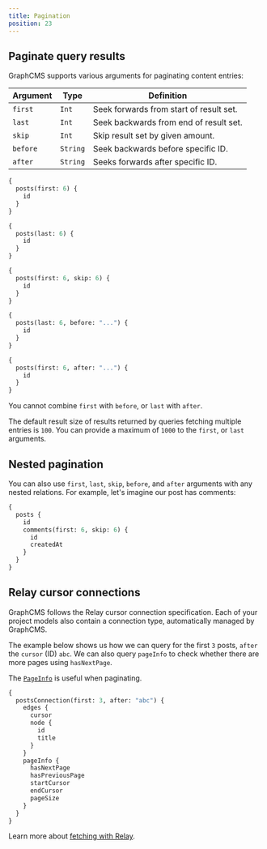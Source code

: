 ```yaml
---
title: Pagination
position: 23
---
```


## Paginate query results

GraphCMS supports various arguments for paginating content entries:

| Argument | Type     | Definition                              |
| -------- | -------- | --------------------------------------- |
| `first`  | `Int`    | Seek forwards from start of result set. |
| `last`   | `Int`    | Seek backwards from end of result set.  |
| `skip`   | `Int`    | Skip result set by given amount.        |
| `before` | `String` | Seek backwards before specific ID.      |
| `after`  | `String` | Seeks forwards after specific ID.       |

<CodeGroup>
  <CodeBlock label="first" active>


```graphql
{
  posts(first: 6) {
    id
  }
}
```

  </CodeBlock>
  <CodeBlock label="last">


```graphql
{
  posts(last: 6) {
    id
  }
}
```

  </CodeBlock>
  <CodeBlock label="skip">


```graphql
{
  posts(first: 6, skip: 6) {
    id
  }
}
```

  </CodeBlock>
  <CodeBlock label="before">


```graphql
{
  posts(last: 6, before: "...") {
    id
  }
}
```

  </CodeBlock>
  <CodeBlock label="after">


```graphql
{
  posts(first: 6, after: "...") {
    id
  }
}
```

  </CodeBlock>
</CodeGroup>


<Alert type="warning">


You cannot combine `first` with `before`, or `last` with `after`.

</Alert>


<Alert>


The default result size of results returned by queries fetching multiple entries is `100`. You can provide a maximum of `1000` to the `first`, or `last` arguments.

</Alert>


## Nested pagination

You can also use `first`, `last`, `skip`, `before`, and `after` arguments with any nested relations. For example, let's imagine our post has comments:

```graphql
{
  posts {
    id
    comments(first: 6, skip: 6) {
      id
      createdAt
    }
  }
}
```

## Relay cursor connections

GraphCMS follows the Relay cursor connection specification. Each of your project models also contain a connection type, automatically managed by GraphCMS.

The example below shows us how we can query for the first `3` posts, `after` the `cursor` (ID) `abc`. We can also query `pageInfo` to check whether there are more pages using `hasNextPage`.

The [`PageInfo`](/api/queries#pageinfo) is useful when paginating.

```graphql
{
  postsConnection(first: 3, after: "abc") {
    edges {
      cursor
      node {
        id
        title
      }
    }
    pageInfo {
      hasNextPage
      hasPreviousPage
      startCursor
      endCursor
      pageSize
    }
  }
}
```

Learn more about [fetching with Relay](/api/queries#fetching-with-relay).
